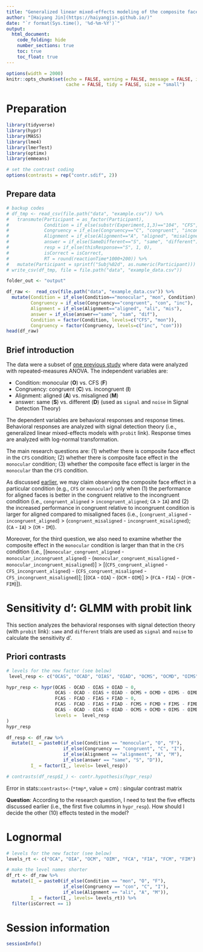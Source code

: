 ```yaml
---
title: "Generalized linear mixed-effects modeling of the composite face task"
author: "[Haiyang Jin](https://haiyangjin.github.io/)"
date: "`r format(Sys.time(), '%d-%m-%Y')`"
output: 
  html_document:
    code_folding: hide
    number_sections: true
    toc: true
    toc_float: true
---
```


```r
options(width = 2000)
knitr::opts_chunk$set(echo = FALSE, warning = FALSE, message = FALSE, include = TRUE,
                      cache = FALSE, tidy = FALSE, size = "small")
```

# Preparation
```r
library(tidyverse)
library(hypr)
library(MASS)
library(lme4)
library(lmerTest)
library(optimx)
library(emmeans)

# set the contrast coding
options(contrasts = rep("contr.sdif", 2))
```

## Prepare data
```r
# backup codes
# df_tmp <- read_csv(file.path("data", "example.csv")) %>%
#   transmute(Participant = as_factor(Participant),
#             Condition = if_else(substr(Experiment,1,3)=="104", "CFS", "monocular"),
#             Congruency = if_else(Congruency=="C", "congruent", "incongruent"),
#             Alignment = if_else(Alignment=="A", "aligned", "misaligned"),
#             answer = if_else(SameDifferent=="S", "same", "different"),
#             resp = if_else(thisResponse=="S", 1, 0),
#             isCorrect = isCorrect,
#             RT = round(reactionTime*1000+200)) %>%
#   mutate(Participant = sprintf("Subj%02d", as.numeric(Participant)))
# write_csv(df_tmp, file = file.path("data", "example_data.csv"))

folder_out <- "output"

df_raw <-  read_csv(file.path("data", "example_data.csv")) %>% 
  mutate(Condition = if_else(Condition=="monocular", "mon", Condition),
         Congruency = if_else(Congruency=="congruent", "con", "inc"),
         Alignment = if_else(Alignment=="aligned", "ali", "mis"),
         answer = if_else(answer=="same", "sam", "dif"),
         Condition = factor(Condition, levels=c("CFS", "mon")),
         Congruency = factor(Congruency, levels=c("inc", "con")))
head(df_raw)
```

## Brief introduction
The data were a subset of [one previous study](https://psyarxiv.com/j8g6z/){target="_blank"} where data were analyzed with repeated-measures ANOVA. The independent variables are:
  
+ Condition: monocular (**O**) vs. CFS (**F**)  
+ Congruency: congruent (**C**) vs. incongruent (**I**)  
+ Alignment: aligned (**A**) vs. misaligned (**M**)  
+ answer: same (**S**) vs. different (**D**) (used as `signal` and `noise` in Signal Detection Theory)  

The dependent variables are behavioral responses and response times. Behavioral responses are analyzed with signal detection theory (i.e., generalized linear mixed-effects models with `probit` link). Response times are analyzed with log-normal transformation.

The main research questions are: 
(1) whether there is composite face effect in the `CFS` condition;
(2) whether there is composite face effect in the `monocular` condition;
(3) whether the composite face effect is larger in the `monocular` than the `CFS` condition. 

As discussed [earlier](https://psyarxiv.com/yhmzg/){target="_blank"}, we may claim observing the composite face effect in a particular condition (e.g., `CFS` or `monocular`) only when (1) the performance for aligned faces is better in the congruent relative to the incongruent condition (i.e., `congruent_aligned` > `incongruent_aligned`; `CA` > `IA`) and (2) the increased performance in congruent relative to incongruent condition is larger for aligned compared to misaligned faces (i.e., (`congruent_aligned` - `incongruent_aligned`) > (`congruent_misaligned` - `incongruent_misaligned`); (`CA` - `IA`) > (`CM` - `IM`)). 

Moreover, for the third question, we also need to examine whether the composite effect in the `monocular` condition is larger than that in the `CFS` condition (i.e., [(`monocular_congruent_aligned` - `monocular_incongruent_aligned`) - (`monocular_congruent_misaligned` - `monocular_incongruent_misaligned`)] > [(`CFS_congruent_aligned` - `CFS_incongruent_aligned`) - (`CFS_congruent_misaligned` - `CFS_incongruent_misaligned`)]; [(`OCA` - `OIA`) - (`OCM` - `OIM`)] > (`FCA` - `FIA`) - (`FCM` - `FIM`)]). 


# Sensitivity d': GLMM with probit link
This section analyzes the behavioral responses with signal detection theory (with `probit` link): `same` and `different` trials are used as `signal` and `noise` to calculate the sensitivity d'.

## Priori contrasts

```r
# levels for the new factor (see below)
 level_resp <- c("OCAS", "OCAD", "OIAS", "OIAD", "OCMS", "OCMD", "OIMS", "OIMD", "FCAS", "FCAD", "FIAS", "FIAD", "FCMS", "FCMD", "FIMS", "FIMD")

hypr_resp <- hypr(OCAS - OCAD - OIAS + OIAD ~ 0,
                  OCAS - OCAD - OIAS + OIAD - OCMS + OCMD + OIMS - OIMD ~ 0,
                  FCAS - FCAD - FIAS + FIAD ~ 0,
                  FCAS - FCAD - FIAS + FIAD - FCMS + FCMD + FIMS - FIMD ~ 0,
                  OCAS - OCAD - OIAS + OIAD - OCMS + OCMD + OIMS - OIMD - (FCAS - FCAD - FIAS + FIAD - FCMS + FCMD + FIMS - FIMD) ~ 0,
                  levels =  level_resp
)
hypr_resp
```


```r
df_resp <- df_raw %>% 
  mutate(I_ = paste0(if_else(Condition == "monocular", "O", "F"), 
                     if_else(Congruency == "congruent", "C", "I"),
                     if_else(Alignment == "alignment", "A", "M"),
                     if_else(answer == "same", "S", "D")),
         I_ = factor(I_, levels= level_resp))
```

```r
# contrasts(df_resp$I_) <- contr.hypothesis(hypr_resp)
```
Error in stats::`contrasts<-`(`*tmp*`, value = cm) : singular contrast matrix

**Question**: According to the research question, I need to test the five effects discussed earlier (i.e., the first five columns in `hypr_resp`). How should I decide the other (10) effects tested in the model?


# Lognormal

```r
# levels for the new factor (see below)
levels_rt <- c("OCA", "OIA", "OCM", "OIM", "FCA", "FIA", "FCM", "FIM")

# make the level names shorter
df_rt <- df_raw %>% 
  mutate(I_ = paste0(if_else(Condition == "mon", "O", "F"), 
                     if_else(Congruency == "con", "C", "I"),
                     if_else(Alignment == "ali", "A", "M")),
         I_ = factor(I_, levels= levels_rt)) %>% 
  filter(isCorrect == 1)
```


# Session information {.unlisted .unnumbered}
```r
sessionInfo()
```

